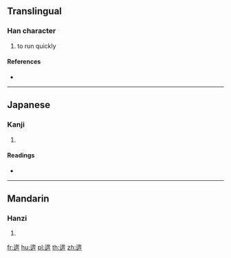 {{character info/new}}
{{also|奔}}
==Translingual==

===Han character===
{{Han char|rn=162|rad=辵|as=08|sn=12|four=|canj=YKJT}}

# to run quickly

====References====
* {{Han ref|kx=1259.090|dkj=38923|dj=1748.140|hdz=63848.060|uh=9029|ud=36905}}

----

==Japanese==

===Kanji===
{{ja-kanji|grade=|rs=辵08}}

# {{defn|lang=ja|sort=辵08}}

====Readings====
* {{ja-readings|on=[[かむ]] (kamu)|kun=[[はしる]] (hashiru)|nanori=}}

----

==Mandarin==

===Hanzi===
{{cmn-hanzi|pin=[[bèn]] ([[ben4]])|wg=pen<sup>4</sup>}}

# {{defn|lang=cmn|sort=辵08}}

[[fr:逩]]
[[hu:逩]]
[[pl:逩]]
[[th:逩]]
[[zh:逩]]
